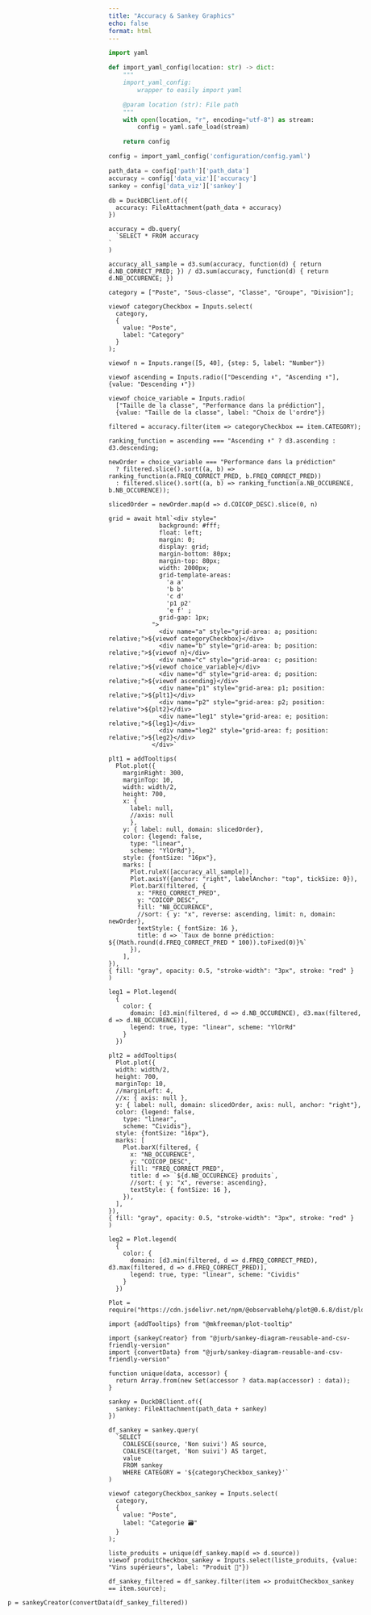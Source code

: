 ```yaml
---
title: "Accuracy & Sankey Graphics"
echo: false
format: html
---
```


```python
import yaml

def import_yaml_config(location: str) -> dict:
    """
    import_yaml_config:
        wrapper to easily import yaml

    @param location (str): File path
    """
    with open(location, "r", encoding="utf-8") as stream:
        config = yaml.safe_load(stream)

    return config

config = import_yaml_config('configuration/config.yaml')

path_data = config['path']['path_data']
accuracy = config['data_viz']['accuracy']
sankey = config['data_viz']['sankey']
```

```ojs
db = DuckDBClient.of({
  accuracy: FileAttachment(path_data + accuracy)
})
```

```ojs
accuracy = db.query(
  `SELECT * FROM accuracy
`
)
```
```ojs
accuracy_all_sample = d3.sum(accuracy, function(d) { return d.NB_CORRECT_PRED; }) / d3.sum(accuracy, function(d) { return d.NB_OCCURENCE; })
```

```ojs
category = ["Poste", "Sous-classe", "Classe", "Groupe", "Division"];

viewof categoryCheckbox = Inputs.select(
  category, 
  { 
    value: "Poste", 
    label: "Category"
  }
);
```

```ojs
viewof n = Inputs.range([5, 40], {step: 5, label: "Number"})
```

```ojs
viewof ascending = Inputs.radio(["Descending ⬇️", "Ascending ⬆️"], {value: "Descending ⬇️"})
```

```ojs
viewof choice_variable = Inputs.radio(
  ["Taille de la classe", "Performance dans la prédiction"],
  {value: "Taille de la classe", label: "Choix de l'ordre"})
```

```ojs
filtered = accuracy.filter(item => categoryCheckbox == item.CATEGORY);
```

```ojs
ranking_function = ascending === "Ascending ⬆️" ? d3.ascending : d3.descending;
```

```ojs
newOrder = choice_variable === "Performance dans la prédiction"
  ? filtered.slice().sort((a, b) => ranking_function(a.FREQ_CORRECT_PRED, b.FREQ_CORRECT_PRED))
  : filtered.slice().sort((a, b) => ranking_function(a.NB_OCCURENCE, b.NB_OCCURENCE));
```

```ojs
slicedOrder = newOrder.map(d => d.COICOP_DESC).slice(0, n)
```


```ojs
grid = await html`<div style="
              background: #fff;
              float: left;
              margin: 0;
              display: grid;
              margin-bottom: 80px;
              margin-top: 80px;
              width: 2000px;
              grid-template-areas: 
                'a a'
                'b b'
                'c d'
                'p1 p2'
                'e f' ;
              grid-gap: 1px;
            ">
              <div name="a" style="grid-area: a; position: relative;">${viewof categoryCheckbox}</div>
              <div name="b" style="grid-area: b; position: relative;">${viewof n}</div>
              <div name="c" style="grid-area: c; position: relative;">${viewof choice_variable}</div>
              <div name="d" style="grid-area: d; position: relative;">${viewof ascending}</div>
              <div name="p1" style="grid-area: p1; position: relative;">${plt1}</div>
              <div name="p2" style="grid-area: p2; position: relative">${plt2}</div>
              <div name="leg1" style="grid-area: e; position: relative;">${leg1}</div>
              <div name="leg2" style="grid-area: f; position: relative;">${leg2}</div>
            </div>`
```


```ojs
plt1 = addTooltips(
  Plot.plot({
    marginRight: 300,
    marginTop: 10,
    width: width/2, 
    height: 700,
    x: {
      label: null,
      //axis: null
      },
    y: { label: null, domain: slicedOrder},
    color: {legend: false, 
      type: "linear",
      scheme: "YlOrRd"},
    style: {fontSize: "16px"},
    marks: [
      Plot.ruleX([accuracy_all_sample]),
      Plot.axisY({anchor: "right", labelAnchor: "top", tickSize: 0}),
      Plot.barX(filtered, {
        x: "FREQ_CORRECT_PRED",
        y: "COICOP_DESC",
        fill: "NB_OCCURENCE", 
        //sort: { y: "x", reverse: ascending, limit: n, domain: newOrder},
        textStyle: { fontSize: 16 },
        title: d => `Taux de bonne prédiction: ${(Math.round(d.FREQ_CORRECT_PRED * 100)).toFixed(0)}%`
      }),
    ],
}),
{ fill: "gray", opacity: 0.5, "stroke-width": "3px", stroke: "red" }
)
```


```ojs
leg1 = Plot.legend(
  {
    color: {
      domain: [d3.min(filtered, d => d.NB_OCCURENCE), d3.max(filtered, d => d.NB_OCCURENCE)],
      legend: true, type: "linear", scheme: "YlOrRd"
    }
  })
```

```ojs
plt2 = addTooltips(
  Plot.plot({
  width: width/2, 
  height: 700,
  marginTop: 10,
  //marginLeft: 4,
  //x: { axis: null },
  y: { label: null, domain: slicedOrder, axis: null, anchor: "right"},
  color: {legend: false, 
    type: "linear",
    scheme: "Cividis"},
  style: {fontSize: "16px"},
  marks: [
    Plot.barX(filtered, {
      x: "NB_OCCURENCE",
      y: "COICOP_DESC",
      fill: "FREQ_CORRECT_PRED", 
      title: d => `${d.NB_OCCURENCE} produits`,
      //sort: { y: "x", reverse: ascending},
      textStyle: { fontSize: 16 },
    }),
  ],
}),
{ fill: "gray", opacity: 0.5, "stroke-width": "3px", stroke: "red" }
)
```

```ojs
leg2 = Plot.legend(
  {
    color: {
      domain: [d3.min(filtered, d => d.FREQ_CORRECT_PRED), d3.max(filtered, d => d.FREQ_CORRECT_PRED)],
      legend: true, type: "linear", scheme: "Cividis"
    }
  })
```

```ojs
Plot = require("https://cdn.jsdelivr.net/npm/@observablehq/plot@0.6.8/dist/plot.umd.min.js")
```

```ojs
import {addTooltips} from "@mkfreeman/plot-tooltip"
```

```ojs
import {sankeyCreator} from "@jurb/sankey-diagram-reusable-and-csv-friendly-version"
import {convertData} from "@jurb/sankey-diagram-reusable-and-csv-friendly-version"
```

```ojs
function unique(data, accessor) {
  return Array.from(new Set(accessor ? data.map(accessor) : data));
}
```

```ojs
sankey = DuckDBClient.of({
  sankey: FileAttachment(path_data + sankey)
})

df_sankey = sankey.query(
  `SELECT 
    COALESCE(source, 'Non suivi') AS source, 
    COALESCE(target, 'Non suivi') AS target, 
    value 
    FROM sankey
    WHERE CATEGORY = '${categoryCheckbox_sankey}'`
)
```

```ojs
viewof categoryCheckbox_sankey = Inputs.select(
  category, 
  { 
    value: "Poste", 
    label: "Categorie 🗃"
  }
);
```

```ojs
liste_produits = unique(df_sankey.map(d => d.source))
viewof produitCheckbox_sankey = Inputs.select(liste_produits, {value: "Vins supérieurs", label: "Produit 🍔"})
```

```ojs
df_sankey_filtered = df_sankey.filter(item => produitCheckbox_sankey == item.source);
```

<div style="width:1400px; height:400px; margin-left: -200px; margin-bottom: 300px;">
```ojs
p = sankeyCreator(convertData(df_sankey_filtered))
```
</div>